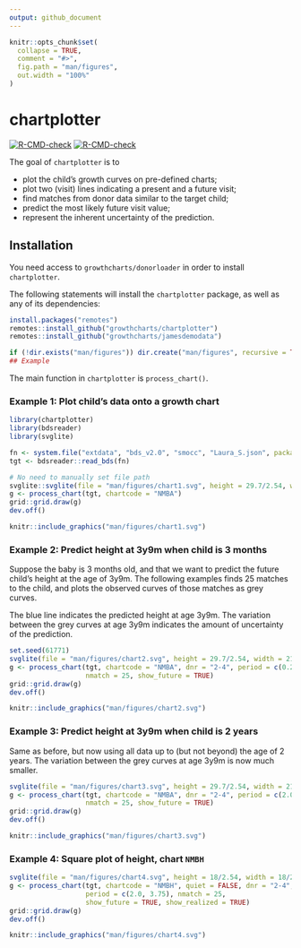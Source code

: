 ```yaml
---
output: github_document
---
```


<!-- README.md is generated from README.Rmd. Please edit that file -->

```r
knitr::opts_chunk$set(
  collapse = TRUE,
  comment = "#>",
  fig.path = "man/figures",
  out.width = "100%"
)
```
# chartplotter

<!-- badges: start -->
[![R-CMD-check](https://github.com/growthcharts/chartplotter/workflows/R-CMD-check/badge.svg)](https://github.com/growthcharts/chartplotter/actions)
[![R-CMD-check](https://github.com/growthcharts/chartplotter/actions/workflows/R-CMD-check.yaml/badge.svg)](https://github.com/growthcharts/chartplotter/actions/workflows/R-CMD-check.yaml)
<!-- badges: end -->

The goal of `chartplotter` is  to

- plot the child's growth curves on pre-defined charts;
- plot two (visit) lines indicating a present and a future visit;
- find matches from donor data similar to the target child;
- predict the most likely future visit value;
- represent the inherent uncertainty of the prediction.

## Installation

You need access to `growthcharts/donorloader` in order to install `chartplotter`.

The following statements will install the `chartplotter` package, as
well as any of its dependencies:

```r
install.packages("remotes")
remotes::install_github("growthcharts/chartplotter")
remotes::install_github("growthcharts/jamesdemodata")
```

```r
if (!dir.exists("man/figures")) dir.create("man/figures", recursive = TRUE)
## Example
```

The main function in `chartplotter` is `process_chart()`. 

### Example 1: Plot child's data onto a growth chart

```r
library(chartplotter)
library(bdsreader)
library(svglite)

fn <- system.file("extdata", "bds_v2.0", "smocc", "Laura_S.json", package = "jamesdemodata")
tgt <- bdsreader::read_bds(fn)

# No need to manually set file path
svglite::svglite(file = "man/figures/chart1.svg", height = 29.7/2.54, width = 21/2.54)
g <- process_chart(tgt, chartcode = "NMBA")
grid::grid.draw(g)
dev.off()
```

```r
knitr::include_graphics("man/figures/chart1.svg")
```

### Example 2: Predict height at 3y9m when child is 3 months

Suppose the baby is 3 months old, and that we want to predict
the future child's height at the age of 3y9m. 
The following examples finds 25 matches to the child, and plots 
the observed curves of those matches as grey curves. 

The blue line indicates the predicted height at age 3y9m. The variation
between the grey curves at age 3y9m indicates the amount of 
uncertainty of the prediction.

```r
set.seed(61771)
svglite(file = "man/figures/chart2.svg", height = 29.7/2.54, width = 21/2.54)
g <- process_chart(tgt, chartcode = "NMBA", dnr = "2-4", period = c(0.25, 3.75), 
                   nmatch = 25, show_future = TRUE)
grid::grid.draw(g)
dev.off()
```

```r
knitr::include_graphics("man/figures/chart2.svg")
```

### Example 3: Predict height at 3y9m when child is 2 years

Same as before, but now using all data up to (but not beyond) 
the age of 2 years. The variation between the grey curves at age 3y9m is now much smaller. 


```r
svglite(file = "man/figures/chart3.svg", height = 29.7/2.54, width = 21/2.54)
g <- process_chart(tgt, chartcode = "NMBA", dnr = "2-4", period = c(2.0, 3.75), 
                   nmatch = 25, show_future = TRUE)
grid::grid.draw(g)
dev.off()
```

```r
knitr::include_graphics("man/figures/chart3.svg")
```


### Example 4: Square plot of height, chart `NMBH`

```r
svglite(file = "man/figures/chart4.svg", height = 18/2.54, width = 18/2.54)
g <- process_chart(tgt, chartcode = "NMBH", quiet = FALSE, dnr = "2-4",
                   period = c(2.0, 3.75), nmatch = 25,
                   show_future = TRUE, show_realized = TRUE)
grid::grid.draw(g)
dev.off()
```


```r
knitr::include_graphics("man/figures/chart4.svg")
```
